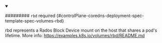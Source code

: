 


<details className="config-field" data-expandable="true" open>
<summary>

######### `rbd` <span className="config-field-required" data-required="false">required</span> <span className="config-field-type"></span> <span className="config-field-default"></span> <span className="config-field-enum"></span> {#controlPlane-coredns-deployment-spec-template-spec-volumes-rbd}

rbd represents a Rados Block Device mount on the host that shares a pod's lifetime.
More info: https://examples.k8s.io/volumes/rbd/README.md

</summary>

<PartialRbdreference />


</details>
